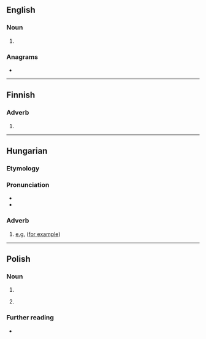 {{also|pl|Pl|PL|.pl|Pl.}}
==English==

===Noun===
{{head|en|noun}}

# {{abbreviation of|en|plural}}

===Anagrams===
* {{anagrams|en|a=lp|LP|lp}}

----

==Finnish==

===Adverb===
{{fi-adv}}

# {{abbreviation of|fi|poislukien||excluding}}

----

==Hungarian==

===Etymology===
{{abbreviation of|hu|például||for example}}

===Pronunciation===
* {{hu-IPA|például}}
* {{audio|hu|Hu-például.ogg|Audio}}

===Adverb===
{{head|hu|adverb}}

# [[e.g.]] ([[for example]])

----

==Polish==

===Noun===
{{pl-noun|m-in}}

# {{abbreviation of|pl|plac||t=square (in a town)}}
# {{abbreviation of|pl|pluralis||t=plural number}}
#: {{syn|pl|plur.|lm}}

===Further reading===
* {{R:PWN}}